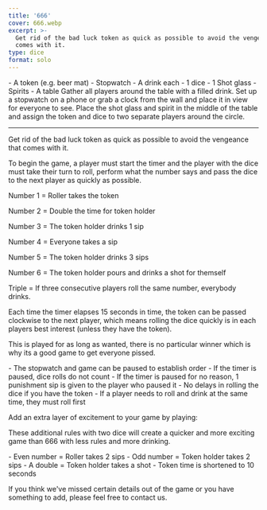 ```yaml
---
title: '666'
cover: 666.webp
excerpt: >-
  Get rid of the bad luck token as quick as possible to avoid the vengeance that
  comes with it.
type: dice
format: solo
---
```


<GameHero
  cover="/BeerGoggleGames/images/666.webp"
  alt="666"
/>

<GameSection title="Equipment" icon="/BeerGoggleGames/images/liquor.webp">
-   A token (e.g. beer mat)
-   Stopwatch
-   A drink each
-   1 dice
-   1 Shot glass
-   Spirits
-   A table
</GameSection>

<GameSection title="Setup" icon="/BeerGoggleGames/images/settings.webp">
Gather all players around the table with a filled drink. Set up a stopwatch on a phone or grab a clock from the wall and place it in view for everyone to see. Place the shot glass and spirit in the middle of the table and assign the token and dice to two separate players around the circle.

* * *
</GameSection>

<GameSection title="Aim of the Game" icon="/BeerGoggleGames/images/target.webp">
<p>Get rid of the bad luck token as quick as possible to avoid the vengeance that comes with it.</p>
</GameSection>

<GameSection title="How to Play" icon="/BeerGoggleGames/images/question.webp">
To begin the game, a player must start the timer and the player with the dice must take their turn to roll, perform what the number says and pass the dice to the next player as quickly as possible.

Number 1 = Roller takes the token

Number 2 = Double the time for token holder

Number 3 = The token holder drinks 1 sip

Number 4 = Everyone takes a sip

Number 5 = The token holder drinks 3 sips

Number 6 = The token holder pours and drinks a shot for themself

Triple = If three consecutive players roll the same number, everybody drinks.

Each time the timer elapses 15 seconds in time, the token can be passed clockwise to the next player, which means rolling the dice quickly is in each players best interest (unless they have the token).

This is played for as long as wanted, there is no particular winner which is why its a good game to get everyone pissed.
</GameSection>

<GameSection title="Rules" icon="/BeerGoggleGames/images/rules.webp">
-   The stopwatch and game can be paused to establish order
-   If the timer is paused, dice rolls do not count
-   If the timer is paused for no reason, 1 punishment sip is given to the player who paused it
-   No delays in rolling the dice if you have the token
-   If a player needs to roll and drink at the same time, they must roll first
</GameSection>

<GameSection title="Special Edition" icon="/BeerGoggleGames/images/special.webp">
<p>Add an extra layer of excitement to your game by playing:</p>
</GameSection>

<GameSection title="**12 12 12**" icon="/BeerGoggleGames/images/question.webp">
<p>These additional rules with two dice will create a quicker and more exciting game than 666 with less rules and more drinking.</p>
</GameSection>

<GameSection title="Dice rules:" icon="/BeerGoggleGames/images/question.webp">
-   Even number = Roller takes 2 sips
-   Odd number = Token holder takes 2 sips
-   A double = Token holder takes a shot
-   Token time is shortened to 10 seconds
</GameSection>

<ShareButtons title="666" />

<FeedbackCard>
<p>If you think we've missed certain details out of the game or you have something to add, please feel free to contact us.</p>
</FeedbackCard>
